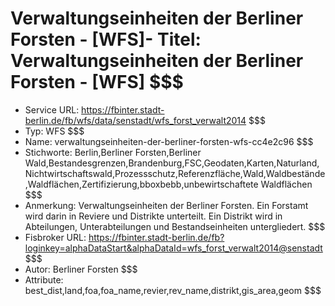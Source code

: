 # Verwaltungseinheiten der Berliner Forsten - [WFS]- Titel: Verwaltungseinheiten der Berliner Forsten - [WFS] $$$
- Service URL: https://fbinter.stadt-berlin.de/fb/wfs/data/senstadt/wfs_forst_verwalt2014 $$$
- Typ: WFS $$$
- Name: verwaltungseinheiten-der-berliner-forsten-wfs-cc4e2c96 $$$
- Stichworte: Berlin,Berliner Forsten,Berliner Wald,Bestandesgrenzen,Brandenburg,FSC,Geodaten,Karten,Naturland,Nichtwirtschaftswald,Prozessschutz,Referenzfläche,Wald,Waldbestände,Waldflächen,Zertifizierung,bboxbebb,unbewirtschaftete Waldflächen $$$
- Anmerkung: Verwaltungseinheiten der Berliner Forsten. Ein Forstamt wird darin in Reviere und Distrikte unterteilt. Ein Distrikt wird in Abteilungen, Unterabteilungen und Bestandseinheiten untergliedert. $$$
- Fisbroker URL: https://fbinter.stadt-berlin.de/fb?loginkey=alphaDataStart&alphaDataId=wfs_forst_verwalt2014@senstadt $$$
- Autor: Berliner Forsten $$$
- Attribute: best_dist,land,foa,foa_name,revier,rev_name,distrikt,gis_area,geom $$$
